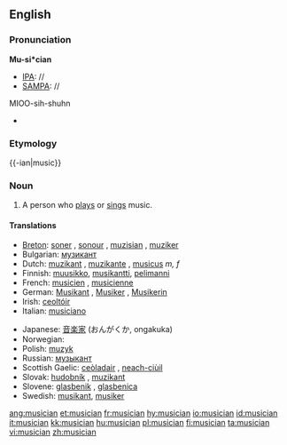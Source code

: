 {{wikipedia|dab=musician}}
==English==

===Pronunciation===

'''Mu-si*cian'''
*[[IPA]]: //
*[[SAMPA]]: //
MIOO-sih-shuhn
*{{audio|en-us-musician.ogg|Audio (US)}}

===Etymology===
{{-ian|music}}

===Noun===
{{en-noun}}

# A person who [[play]]s or [[sing]]s music.

====Translations====
{{trans-top}}
*[[Breton]]: [[soner]] {{m}}, [[sonour]] {{m}}, [[muzisian]] {{m}}, [[muziker]] {{m}}
*Bulgarian: [[музикант]] {{m}}
*Dutch: [[muzikant]] {{m}}, [[muzikante]] {{f}}, [[musicus]] ''m, f''
*Finnish: [[muusikko]], [[musikantti]], [[pelimanni]]
*French: [[musicien]] {{m}}, [[musicienne]] {{f}}
*German: [[Musikant]] {{m}}, [[Musiker]] {{m}}, [[Musikerin]] {{f}}
*Irish: [[ceoltóir]]
*Italian: [[musiciano]] {{m}}
{{trans-mid}}
*Japanese: [[音楽家]] (おんがくか, ongakuka)
*Norwegian: {{t-|no|musiker|m}}
*Polish: [[muzyk]] {{m}}
*Russian: [[музыкант]] {{m}}
*Scottish Gaelic: [[ceòladair]] {{m}}, [[neach-ciùil]] {{m}}
*Slovak: [[hudobník]] {{m}}, [[muzikant]] {{m}}
*Slovene: [[glasbenik]] {{m}}, [[glasbenica]] {{f}}
*Swedish: [[musikant]], [[musiker]]
{{trans-bottom}}

[[ang:musician]]
[[et:musician]]
[[fr:musician]]
[[hy:musician]]
[[io:musician]]
[[id:musician]]
[[it:musician]]
[[kk:musician]]
[[hu:musician]]
[[pl:musician]]
[[fi:musician]]
[[ta:musician]]
[[vi:musician]]
[[zh:musician]]